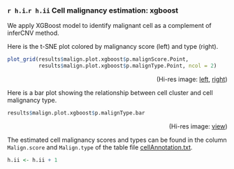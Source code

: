 
### `r h.i`.`r h.ii` Cell malignancy estimation: xgboost

We apply XGBoost model to identify malignant cell as a complement of inferCNV method.

Here is the t-SNE plot colored by malignancy score (left) and type (right).

```r
plot_grid(results$malign.plot.xgboost$p.malignScore.Point, 
          results$malign.plot.xgboost$p.malignType.Point, ncol = 2)
```
<p align='right' style='margin-top:3px'>(Hi-res image: <a href='./figures/malignType-point.png'>left</a>, <a href='./figures/malignScore-point.png'>right</a>)</p>



Here is a bar plot showing the relationship between cell cluster and cell malignancy type.

```r
results$malign.plot.xgboost$p.malignType.bar
```
<p align="right">(Hi-res image: <a href="./figures/malignType-bar.png">view</a>)</p>



The estimated cell malignancy scores and types can be found in the column `Malign.score` and `Malign.type` of the table file
[cellAnnotation.txt](./cellAnnotation.txt). 

```r
h.ii <- h.ii + 1
```
